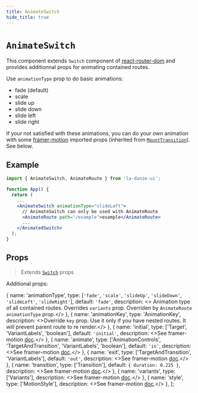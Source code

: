 ```yaml
---
title: AnimateSwitch
hide_title: true
---
```


# `AnimateSwitch`

This component extends `Switch` component of [react-router-dom](https://reactrouter.com/web/guides/quick-start) and provides additionnal props for animating contained routes.

Use `animationType` prop to do basic animations:
* fade (default)
* scale
* slide up
* slide down
* slide left
* slide right

If your not satisfied with these animations, you can do your own animation with some [framer-motion](https://www.framer.com/motion/) imported props (inherited from [`MountTransition`](api/components/MountTransition.mdx)). See below.

## Example

```jsx
import { AnimateSwitch, AnimateRoute } from 'la-danze-ui';

function App() {
  return (
    ...
    <AnimateSwitch animationType="slideLeft">
      // AnimateSwitch can only be used with AnimateRoute
      <AnimateRoute path="/example">example</AnimateRoute>
      ...
    </AnimatedSwitch>
  );
}
```

## Props

> Extends [`Switch`](https://reactrouter.com/web/api/Switch) props

Additional props:

  {
    name: 'animationType',
    type: [`'fade'`, `'scale'`, `'slideUp'`, `'slideDown'`, `'slideLeft'`, `'slideRight'`],
    default: `'fade'`,
    description: <>	Animation type of all contained routes. Overrides <code>variants</code> prop. Overriden by <code>AnimateRoute</code> <code>animationType</code> prop.</>
  },
  {
    name: 'animationKey',
    type: 'AnimationKey',
    description: <>Override <code>key</code> prop. Use it only if you have nested routes. It will prevent parent route to re render.</>
  },
  {
    name: 'initial',
    type: ['Target', 'VariantLabels', 'boolean'],
    default: `'initial'`,
    description: <>See framer-motion <a href="https://www.framer.com/api/motion/component/#motionprops.initial">doc</a>.</>
  },
  {
    name: 'animate',
    type: ['AnimationControls', 'TargetAndTransition', 'VariantLabels', 'boolean'],
    default: `'in'`,
    description: <>See framer-motion <a href="https://www.framer.com/api/motion/component/#motionprops.animate">doc</a>.</>
  },
  {
    name: 'exit',
    type: ['TargetAndTransition', 'VariantLabels'],
    default: `'out'`,
    description: <>See framer-motion <a href="https://www.framer.com/api/motion/component/#motionprops.exit">doc</a>.</>
  },
  {
    name: 'transition',
    type: ['Transition'],
    default: `{ duration: 0.225 }`,
    description: <>See framer-motion <a href="https://www.framer.com/api/motion/component/#motionprops.transition">doc</a>.</>
  },
  {
    name: 'variants',
    type: ['Variants'],
    description: <>See framer-motion <a href="https://www.framer.com/api/motion/component/#motionprops.variants">doc</a>.</>
  },
  {
    name: 'style',
    type: ['MotionStyle'],
    description: <>See framer-motion <a href="https://www.framer.com/api/motion/component/#motionprops.style">doc</a>.</>
  },
];

<PropsTable componentProps={componentProps} />